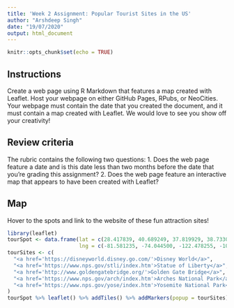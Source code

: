 ```yaml
---
title: 'Week 2 Assignment: Popular Tourist Sites in the US'
author: "Arshdeep Singh"
date: "19/07/2020"
output: html_document
---
```


```r
knitr::opts_chunk$set(echo = TRUE)
```

## Instructions

Create a web page using R Markdown that features a map created with Leaflet. Host your webpage on either GitHub Pages, RPubs, or NeoCities.  
Your webpage must contain the date that you created the document, and it must contain a map created with Leaflet. We would love to see you show off your creativity!

## Review criteria
The rubric contains the following two questions:
  1. Does the web page feature a date and is this date less than two months before the date that you're grading this assignment?
  2. Does the web page feature an interactive map that appears to have been created with Leaflet?

## Map
Hover to the spots and link to the website of these fun attraction sites!

```r
library(leaflet)
tourSpot <- data.frame(lat = c(28.417839, 40.689249, 37.819929, 38.733081, 37.865101),
                       lng = c(-81.581235, -74.044500, -122.478255, -109.592514, -119.538329))
tourSites <- c(
  "<a href='https://disneyworld.disney.go.com/'>Disney World</a>",
  "<a href='https://www.nps.gov/stli/index.htm'>Statue of Liberty</a>",
  "<a href='http://www.goldengatebridge.org/'>Golden Gate Bridge</a>",
  "<a href='https://www.nps.gov/arch/index.htm'>Arches National Park</a>",
  "<a href='https://www.nps.gov/yose/index.htm'>Yosemite National Park</a>"
)
tourSpot %>% leaflet() %>% addTiles() %>% addMarkers(popup = tourSites)
```